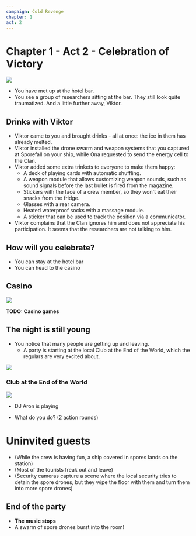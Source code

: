 ```yaml
---
campaign: Cold Revenge
chapter: 1
act: 2
---
```



# Chapter 1 - Act 2 - Celebration of Victory

<Player url="https://www.youtube.com/watch?v=j0QntTKRCY4&ab_channel=Beatport" controls height={100} />

![](/LP/AnastasiaPhtc_eye_level_utopian_island_club_cream_colours_video_dfa57b29-0843-424e-a3dc-b767bd9bc42c.png)

-   You have met up at the hotel bar.
-   You see a group of researchers sitting at the bar. They still look quite traumatized. And a little further away, Viktor.


<List>
    <Actor
        {...C.defaultActorProps}
        {...C.actors.aia}
    />
    <Actor
        {...C.defaultActorProps}
        {...C.actors.ela}
    />
    <Actor
        {...C.defaultActorProps}
        {...C.actors.isa}
    />
    <Actor
        {...C.defaultActorProps}
        {...C.actors.opa}
    />
    <Actor
        {...C.defaultActorProps}
        {...C.actors.una}
    />
</List>

## Drinks with Viktor


<List>
    <Actor
        {...C.defaultActorProps}
        {...C.actors.victor}
    />
</List>


-   Viktor came to you and brought drinks - all at once: the ice in them has already melted.
-   Viktor installed the drone swarm and weapon systems that you captured at Sporefall on your ship, while Ona requested to send the energy cell to the Clan.
-   Viktor added some extra trinkets to everyone to make them happy:
    -   A deck of playing cards with automatic shuffling.
    -   A weapon module that allows customizing weapon sounds, such as sound signals before the last bullet is fired from the magazine.
    -   Stickers with the face of a crew member, so they won't eat their snacks from the fridge.
    -   Glasses with a rear camera.
    -   Heated waterproof socks with a massage module.
    -   A sticker that can be used to track the position via a communicator.
-   Viktor complains that the Clan ignores him and does not appreciate his participation. It seems that the researchers are not talking to him.

<List>
    <Asset
        {...C.defaultAssetProps}
        {...C.assets.medi_gel}
    />
    <Asset
        {...C.defaultAssetProps}
        {...C.assets.nano_gel}
    />
    <Asset
        {...C.defaultAssetProps}
        {...C.assets.instahack}
    />
    <Asset
        {...C.defaultAssetProps}
        {...C.assets.grapple_gun}
    />
    <Asset
        {...C.defaultAssetProps}
        {...C.assets.gluenade}
    />
    <Asset
        {...C.defaultAssetProps}
        {...C.assets.emp_grenade}
    />
</List>

## How will you celebrate?

-   You can stay at the hotel bar
-   You can head to the casino

<List>
    <Clock {...C.defaultClockProps} {...C.clocks.researcher_respect} />
    <Clock {...C.defaultClockProps} {...C.clocks.calm_down_the_researchers} />
    <Clock {...C.defaultClockProps} {...C.clocks.crew_reputation} />
</List>

## Casino

![](/LP/ScrattCZ_sci-fi_casino_lobby_robot_and_alien_casino_staff_neon__3473fb69-84cf-433a-81cb-3a5f351a2877.png)

**TODO: Casino games**

## The night is still young

-   You notice that many people are getting up and leaving.
    -   A party is starting at the local Club at the End of the World, which the regulars are very excited about.

![](/LP/terz_sci_fi_futuristic_club_everyone_dancing_atmosphere_cinemat_f29cc135-ef27-4fed-8cdc-3945af11eb4e.png)

### Club at the End of the World

![](/LP/rheos_athletic_body_DJ_cyberpunk_headphones_futuristic_space_fe_fb56b033-5cd9-48d0-9e83-493aa0fa9b29.png)

-   DJ Aron is playing

<Player url="https://www.youtube.com/watch?v=mAGbRTxk6zE&ab_channel=Saint" controls height={100} />

-   What do you do? (2 action rounds)

# Uninvited guests

-   (While the crew is having fun, a ship covered in spores lands on the station)
-   (Most of the tourists freak out and leave)
-   (Security cameras capture a scene where the local security tries to detain the spore drones, but they wipe the floor with them and turn them into more spore drones)

## End of the party

-   **The music stops**
-   A swarm of spore drones burst into the room!
